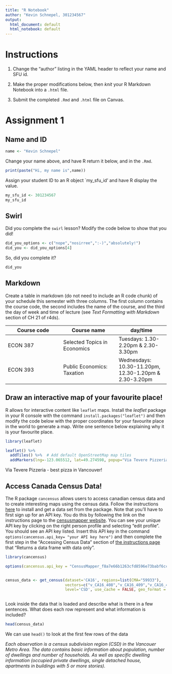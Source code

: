 ```yaml
---
title: "R Notebook"
author: "Kevin Schnepel, 301234567"
output:
  html_document: default
  html_notebook: default
---
```


# Instructions

1. Change the "author" listing in the YAML header to reflect your name and SFU id.

2. Make the proper modifications below, then *knit* your R Markdown Notebook into a ``.html`` file.

3. Submit the completed ``.Rmd`` and ``.html`` file on Canvas.

# Assignment 1


## Name and ID

```r
name <- "Kevin Schnepel"
```

Change your name above, and have R return it below, and in the ``.Rmd``.

```r
print(paste("Hi, my name is",name))
```

Assign your student ID to an R object `my_sfu_id' and have R display the value.

```r
my_sfu_id <- 301234567
my_sfu_id
```




## Swirl

Did you complete the ``swirl`` lesson? Modify the code below to show that you did!

```r
did_you_options <- c("nope","nosirree",":-)","absolutely!")
did_you <- did_you_options[4]
```

So, did you complete it?

```r
did_you
```

## Markdown 

Create a table in markdown (do not need to include an R code chunk) of your schedule this semester with three columns. The first column contains the course code, the second includes the name of the course, and the third the day of week and time of lecture (see *Text Formatting with Markdown* section of CH 21 of r4ds).

Course code |  Course name  |  day/time
----------- |  -----------  |  ----------
ECON 387    |  Selected Topics in Economics | Tuesdays: 1.30-2.20pm & 2.30-3.30pm
ECON 393    |  Public Economics: Taxation   | Wednesdays: 10.30-11.20pm, 12.30-1.20pm & 2.30-3.20pm

## Draw an interactive map of your favourite place!

R allows for interactive content like `leaflet` maps. Install the *leaflet* package in your R console with the command `install.packages("leaflet")` and then modify the code below with the proper coordinates for your favourite place in the world to generate a map. Write one sentence below explaining why it is your favourite place.


```r
library(leaflet)

leaflet() %>%
  addTiles() %>%  # Add default OpenStreetMap map tiles
  addMarkers(lng=-123.065512, lat=49.274598, popup="Via Tevere Pizzeria")
```

Via Tevere Pizzeria - best pizza in Vancouver! 

## Access Canada Census Data!

The R package `cancensus` allows users to access canadian census data and to create interesting maps using the census data. Follow the instructions [here](<https://mountainmath.github.io/cancensus/articles/cancensus.html>) to install and get a data set from the package. Note that you'll have to first sign up for an API key. You do this by following the link on the instructions page to the [censusmapper website](<https://censusmapper.ca>). You can see your unique API key by clicking on the right person profile and selecting "edit profile". You should see an API key listed. Insert this API key in the command `options(cancensus.api_key= "your API key here")` and then complete the first step in the "Accessing Census Data" section of [the instructions page](<https://mountainmath.github.io/cancensus/articles/cancensus.html>) that "Returns a data frame with data only". 
 
```r
library(cancensus)

options(cancensus.api_key = "CensusMapper_f8a7e66b1263cfd8596e73babf6cc6b1")


census_data <- get_census(dataset='CA16', regions=list(CMA="59933"),
                          vectors=c("v_CA16_408","v_CA16_409","v_CA16_410"),
                          level='CSD', use_cache = FALSE, geo_format = NA)



```

Look inside the data that is loaded and describe what is there in a few sentences. What does each row represent and what information is included? 

```r
head(census_data)
```

We can use `head()` to look at the first few rows of the data 

*Each observation is a census subdivision region (CSD) in the Vancouer Metro Area. The data contains basic information about population, number of dwellings and number of households. As well as specific dwelling information (occupied private dwellings, single detached house, apartments in buildings with 5 or more stories).*
